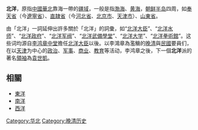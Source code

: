 '''北洋'''，原指[[中國|中國]][[華北|華北]]靠海一帶的[[領土|疆域]]，一般是指[[渤海|渤海]]、[[黄海|黄海]]，[[朝鲜半岛|朝鲜半岛]]四周，如[[奉天省|奉天省]]（今[[遼寧省|遼寧省]]）、[[直隷省|直隷省]]（今[[河北省|河北省]]、[[北京市|北京市]]、[[天津市|天津市]]）、[[山東省|山東省]]。 

由「北洋」一詞延伸出許多關於「北洋」的詞彙，如“[[北洋大臣|北洋大臣]]”、“[[北洋水师|北洋水师]]”、“[[北洋政府|北洋政府]]”、“[[北洋军阀|北洋军阀]]”、“[[北洋武備學堂|北洋武備學堂]]”、“[[北洋大学|北洋大学]]”、“[[北洋拳術館|北洋拳術館]]”。这些词均源自[[李鸿章|李鸿章]][[中堂|中堂]]擔任[[北洋大臣|北洋大臣]]以後。以李鴻章為濫觴的[[清朝|晚清]]與[[中華民國|民國]]要員们，在以[[天津|天津]]为中心的[[政治|政治]]、[[军事|军事]]、[[商业|商业]]、[[教育|教育]]等活动，李鸿章之後，下一個'''北洋'''派的著名[[領袖|領袖]]為[[袁世凱|袁世凱]]。

== 相關 ==
* [[東洋|東洋]]
* [[南洋|南洋]]
* [[西洋|西洋]]
{{geo-term-stub}}

[[Category:华北|Category:华北]]
[[Category:晚清历史|Category:晚清历史]]